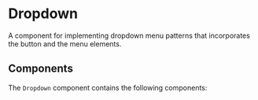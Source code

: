 
<Meta title="Components/Dropdown" />

# Dropdown

A component for implementing dropdown menu patterns that incorporates the button and the menu elements.

<Canvas>
  <Story story={stories.Default} height="300px" />
</Canvas>

## Components

The `Dropdown` component contains the following components:

